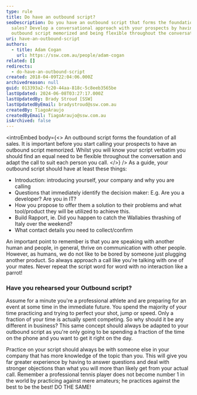 ```yaml
---
type: rule
title: Do have an outbound script?
seoDescription: Do you have an outbound script that forms the foundation of all
  sales? Develop a conversational approach with your prospects by having an
  outbound script memorized and being flexible throughout the conversation.
uri: have-an-outbound-script
authors:
  - title: Adam Cogan
    url: https://ssw.com.au/people/adam-cogan
related: []
redirects:
  - do-have-an-outbound-script
created: 2018-04-09T22:04:06.000Z
archivedreason: null
guid: 013393a2-fc20-44aa-818c-5c8eeb3565be
lastUpdated: 2024-06-08T03:27:17.000Z
lastUpdatedBy: Brady Stroud [SSW]
lastUpdatedByEmail: bradystroud@ssw.com.au
createdBy: TiagoAraujo
createdByEmail: TiagoAraujo@ssw.com.au
isArchived: false
---
```

<introEmbed
  body={<>
An outbound script forms the foundation of all sales. It is important before you start calling your prospects to have an outbound script memorized. Whilst you will know your script verbatim you should find an equal need to be flexible throughout the conversation and adapt the call to suit each person you call.
  </>}
/>
As a guide, your outbound script should have at least these things:

* Introduction: introducing yourself, your company and why you are calling
* Questions that immediately identify the decision maker: E.g. Are you a developer? Are you in IT?
* How you propose to offer them a solution to their problems and what tool/product they will be utilized to achieve this.
* Build Rapport, ie. Did you happen to catch the Wallabies thrashing of Italy over the weekend?
* What contact details you need to collect/confirm

An important point to remember is that you are speaking with another human and people, in general, thrive on communication with other people. However, as humans, we do not like to be bored by someone just plugging another product. So always approach a call like you're talking with one of your mates. Never repeat the script word for word with no interaction like a parrot!

### Have you rehearsed your Outbound script?

Assume for a minute you're a professional athlete and are preparing for an event at some time in the immediate future. You spend the majority of your time practicing and trying to perfect your shot, jump or speed. Only a fraction of your time is actually spent competing. So why should it be any different in business? This same concept should always be adapted to your outbound script as you're only going to be spending a fraction of the time on the phone and you want to get it right on the day.

Practice on your script should always be with someone else in your company that has more knowledge of the topic than you. This will give you far greater experience by having to answer questions and deal with stronger objections than what you will more than likely get from your actual call. Remember a professional tennis player does not become number 1 in the world by practicing against mere amateurs; he practices against the best to be the best! DO THE SAME!
